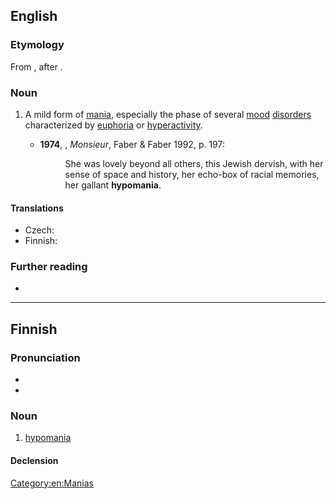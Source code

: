 ==English==
{{wikipedia}}

===Etymology===
From {{confix|en|hypo|mania}}, after {{etyl|de|en}} {{m|de|Hypomanie}}.

===Noun===
{{en-noun|~}}

# {{lb|en|medicine}} A mild form of [[mania]], especially the phase of several [[mood]] [[disorder]]s characterized by [[euphoria]] or [[hyperactivity]].
#* '''1974''', {{w|Lawrence Durrell}}, ''Monsieur'', Faber & Faber 1992, p. 197:
#*: She was lovely beyond all others, this Jewish dervish, with her sense of space and history, her echo-box of racial memories, her gallant '''hypomania'''.

====Translations====
{{trans-top|mild form of mania}}
* Czech: {{t|cs|hypománie|f}}
* Finnish: {{t+|fi|hypomania}}
{{trans-mid}}
{{trans-bottom}}

===Further reading===
* {{R:OneLook}}

[[Category:en:Manias]]

----

==Finnish==

===Pronunciation===
* {{fi-IPA}}
* {{fi-hyphenation}}

===Noun===
{{fi-noun}}

# {{lb|fi|medicine}} [[#English|hypomania]]

====Declension====
{{fi-decl-kulkija|hypomani|a}}